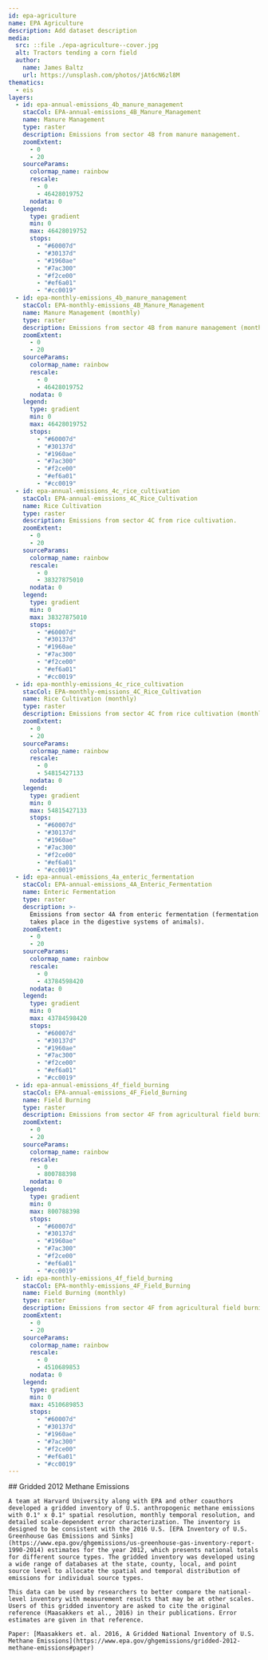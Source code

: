 ```yaml
---
id: epa-agriculture
name: EPA Agriculture
description: Add dataset description
media:
  src: ::file ./epa-agriculture--cover.jpg
  alt: Tractors tending a corn field
  author:
    name: James Baltz
    url: https://unsplash.com/photos/jAt6cN6zl8M
thematics:
  - eis
layers:
  - id: epa-annual-emissions_4b_manure_management
    stacCol: EPA-annual-emissions_4B_Manure_Management
    name: Manure Management
    type: raster
    description: Emissions from sector 4B from manure management.
    zoomExtent:
      - 0
      - 20
    sourceParams:
      colormap_name: rainbow
      rescale:
        - 0
        - 46428019752
      nodata: 0
    legend:
      type: gradient
      min: 0
      max: 46428019752
      stops:
        - "#60007d"
        - "#30137d"
        - "#1960ae"
        - "#7ac300"
        - "#f2ce00"
        - "#ef6a01"
        - "#cc0019"
  - id: epa-monthly-emissions_4b_manure_management
    stacCol: EPA-monthly-emissions_4B_Manure_Management
    name: Manure Management (monthly)
    type: raster
    description: Emissions from sector 4B from manure management (monthly).
    zoomExtent:
      - 0
      - 20
    sourceParams:
      colormap_name: rainbow
      rescale:
        - 0
        - 46428019752
      nodata: 0
    legend:
      type: gradient
      min: 0
      max: 46428019752
      stops:
        - "#60007d"
        - "#30137d"
        - "#1960ae"
        - "#7ac300"
        - "#f2ce00"
        - "#ef6a01"
        - "#cc0019"
  - id: epa-annual-emissions_4c_rice_cultivation
    stacCol: EPA-annual-emissions_4C_Rice_Cultivation
    name: Rice Cultivation
    type: raster
    description: Emissions from sector 4C from rice cultivation.
    zoomExtent:
      - 0
      - 20
    sourceParams:
      colormap_name: rainbow
      rescale:
        - 0
        - 38327875010
      nodata: 0
    legend:
      type: gradient
      min: 0
      max: 38327875010
      stops:
        - "#60007d"
        - "#30137d"
        - "#1960ae"
        - "#7ac300"
        - "#f2ce00"
        - "#ef6a01"
        - "#cc0019"
  - id: epa-monthly-emissions_4c_rice_cultivation
    stacCol: EPA-monthly-emissions_4C_Rice_Cultivation
    name: Rice Cultivation (monthly)
    type: raster
    description: Emissions from sector 4C from rice cultivation (monthly).
    zoomExtent:
      - 0
      - 20
    sourceParams:
      colormap_name: rainbow
      rescale:
        - 0
        - 54815427133
      nodata: 0
    legend:
      type: gradient
      min: 0
      max: 54815427133
      stops:
        - "#60007d"
        - "#30137d"
        - "#1960ae"
        - "#7ac300"
        - "#f2ce00"
        - "#ef6a01"
        - "#cc0019"
  - id: epa-annual-emissions_4a_enteric_fermentation
    stacCol: EPA-annual-emissions_4A_Enteric_Fermentation
    name: Enteric Fermentation
    type: raster
    description: >-
      Emissions from sector 4A from enteric fermentation (fermentation that
      takes place in the digestive systems of animals).
    zoomExtent:
      - 0
      - 20
    sourceParams:
      colormap_name: rainbow
      rescale:
        - 0
        - 43784598420
      nodata: 0
    legend:
      type: gradient
      min: 0
      max: 43784598420
      stops:
        - "#60007d"
        - "#30137d"
        - "#1960ae"
        - "#7ac300"
        - "#f2ce00"
        - "#ef6a01"
        - "#cc0019"
  - id: epa-annual-emissions_4f_field_burning
    stacCol: EPA-annual-emissions_4F_Field_Burning
    name: Field Burning
    type: raster
    description: Emissions from sector 4F from agricultural field burning.
    zoomExtent:
      - 0
      - 20
    sourceParams:
      colormap_name: rainbow
      rescale:
        - 0
        - 800788398
      nodata: 0
    legend:
      type: gradient
      min: 0
      max: 800788398
      stops:
        - "#60007d"
        - "#30137d"
        - "#1960ae"
        - "#7ac300"
        - "#f2ce00"
        - "#ef6a01"
        - "#cc0019"
  - id: epa-monthly-emissions_4f_field_burning
    stacCol: EPA-monthly-emissions_4F_Field_Burning
    name: Field Burning (monthly)
    type: raster
    description: Emissions from sector 4F from agricultural field burning (monthly).
    zoomExtent:
      - 0
      - 20
    sourceParams:
      colormap_name: rainbow
      rescale:
        - 0
        - 4510689853
      nodata: 0
    legend:
      type: gradient
      min: 0
      max: 4510689853
      stops:
        - "#60007d"
        - "#30137d"
        - "#1960ae"
        - "#7ac300"
        - "#f2ce00"
        - "#ef6a01"
        - "#cc0019"
---
```


<Block>
  <Prose>
    ## Gridded 2012 Methane Emissions

    A team at Harvard University along with EPA and other coauthors developed a gridded inventory of U.S. anthropogenic methane emissions with 0.1° x 0.1° spatial resolution, monthly temporal resolution, and detailed scale-dependent error characterization. The inventory is designed to be consistent with the 2016 U.S. [EPA Inventory of U.S. Greenhouse Gas Emissions and Sinks](https://www.epa.gov/ghgemissions/us-greenhouse-gas-inventory-report-1990-2014) estimates for the year 2012, which presents national totals for different source types. The gridded inventory was developed using a wide range of databases at the state, county, local, and point source level to allocate the spatial and temporal distribution of emissions for individual source types.

    This data can be used by researchers to better compare the national-level inventory with measurement results that may be at other scales. Users of this gridded inventory are asked to cite the original reference (Maasakkers et al., 2016) in their publications. Error estimates are given in that reference.

    Paper: [Maasakkers et. al. 2016, A Gridded National Inventory of U.S. Methane Emissions](https://www.epa.gov/ghgemissions/gridded-2012-methane-emissions#paper)

  </Prose>
</Block>
